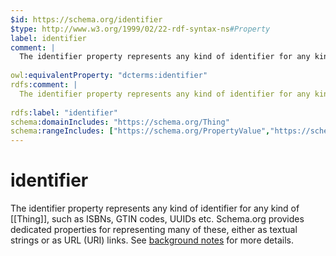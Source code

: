 ```yaml
---
$id: https://schema.org/identifier
$type: http://www.w3.org/1999/02/22-rdf-syntax-ns#Property
label: identifier
comment: |
  The identifier property represents any kind of identifier for any kind of [[Thing]], such as ISBNs, GTIN codes, UUIDs etc. Schema.org provides dedicated properties for representing many of these, either as textual strings or as URL (URI) links. See [background notes](/docs/datamodel.html#identifierBg) for more details.
          
owl:equivalentProperty: "dcterms:identifier"
rdfs:comment: |
  The identifier property represents any kind of identifier for any kind of [[Thing]], such as ISBNs, GTIN codes, UUIDs etc. Schema.org provides dedicated properties for representing many of these, either as textual strings or as URL (URI) links. See [background notes](/docs/datamodel.html#identifierBg) for more details.
          
rdfs:label: "identifier"
schema:domainIncludes: "https://schema.org/Thing"
schema:rangeIncludes: ["https://schema.org/PropertyValue","https://schema.org/URL","https://schema.org/Text"]
---
```


# identifier

The identifier property represents any kind of identifier for any kind of [[Thing]], such as ISBNs, GTIN codes, UUIDs etc. Schema.org provides dedicated properties for representing many of these, either as textual strings or as URL (URI) links. See [background notes](/docs/datamodel.html#identifierBg) for more details.
        

